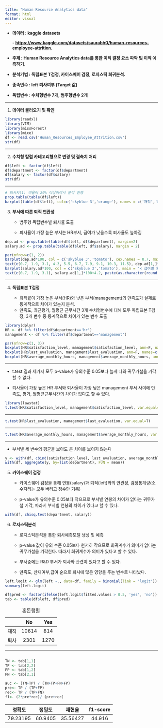 ---
title: "Human Resource Analytics data"
format: html
editor: visual
---

-   **데이터 : kaggle datasets**

    **- <https://www.kaggle.com/datasets/saurabh0/human-resources-employee-attrition>.**

-   **주제 : Human Resource Analytics data를 통한 이직 결정 요소 파악 및 이직 예측하기.**

-   **분석기법 : 독립표본 T검정, 카이스퀘어 검정, 로지스틱 회귀분석.**

-   **종속변수 : left 퇴사여부 (Target 값)**

-   **독립변수 : 수치형변수 7개, 범주형변수 2개**

------------------------------------------------------------------------

1.  **데이터 불러오기 및 확인**

```{r}
library(readxl)
library(VIM)
library(missForest)
library(mice)
df <- read.csv('Human_Resources_Employee_Attrition.csv')
str(df)
```

------------------------------------------------------------------------

2.  **수치형 칼럼 카테고리형으로 변경 및 결측치 처리**

```{r}
df$left <- factor(df$left)
df$department <- factor(df$department)
df$salary <- factor(df$salary)
str(df)
```

------------------------------------------------------------------------

```{r}
# 퇴사자(1) 비율이 20% 이상이여서 분석 진행
prop.table(table(df$left))
barplot(table(df$left), col=c('skyblue 3','orange'), names = c('재직','퇴사'))
```

3.  **부서에 따른 퇴직 연관성**
    -   범주형 독립변수별 퇴사률 도출

    -   퇴사율이 가장 높은 부서는 HR부서, 급여가 낮을수록 퇴사율도 높아짐

```{r, fig.height=5, fig.width=10}
dep.ad <- prop.table(table(df$left, df$department), margin=2)
salary.ad <- prop.table(table(df$left, df$salary), margin = 2)

par(mfrow=c(1, 2))
barplot(dep.ad*100, col = c('skyblue 3','tomato'), cex.names = 0.7, main = '< 부서별 퇴직자 비중 >')
text(c(0.7, 1.9, 3.1, 4.3, 5.5, 6.7, 7.9, 9.1, 10.3, 11.5), dep.ad[1,]*100+4.2, paste(as.character(round(dep.ad[2,], 2)*100),'%'))
barplot(salary.ad*100, col = c('skyblue 3','tomato'), main = '< 급여별 퇴직자 비중 >')
text(c(0.7, 1.9, 3.1), salary.ad[1,]*100+4.2, paste(as.character(round(salary.ad[2,], 2)*100),'%'))

```

------------------------------------------------------------------------

4.  **독립표본 T검정**

    -   퇴직률이 가장 높은 부서(HR)와 낮은 부서(management)의 만족도가 실제로 통계적으로 차이가 있는지 분석.

    ```{=html}
    <!-- -->
    ```
    -   만족도, 최근평가, 월평균 근무시간 3개 수치형변수에 대해 모두 독립표본 T검정, 3개 변수 중 통계적으로 차이가 있는 변수 도출

```{r}
library(dplyr)
HR <- df %>% filter(df$department=='hr')
management <- df %>% filter(df$department=='management')

par(mfrow=c(1, 3))
boxplot(HR$satisfaction_level, management$satisfaction_level, ann=F, names=c('HR','management'), col=c('salmon','sky blue'))
boxplot(HR$last_evaluation, management$last_evaluation, ann=F, names=c('HR','management'), col=c('salmon','sky blue'))
boxplot(HR$average_monthly_hours, management$average_monthly_hours, ann=F, names=c('HR','management'), col=c('salmon','sky blue'))
```

------------------------------------------------------------------------

-   t.test 결과 세가지 모두 p-value가 유의수준 0.05보다 높게 나와 귀무가설을 기각할 수 없다.

```{=html}
<!-- -->
```
-   퇴사율이 가장 높은 HR 부서와 퇴사율이 가장 낮은 management 부서 사이에 만족도, 평가, 월평균근무시간의 차이가 없다고 할 수 있다.

```{r}
library(lawstat)
t.test(HR$satisfaction_level, management$satisfaction_level, var.equal=T)
```

------------------------------------------------------------------------

```{r}
t.test(HR$last_evaluation, management$last_evaluation, var.equal=T)
```

------------------------------------------------------------------------

```{r}
t.test(HR$average_monthly_hours, management$average_monthly_hours, var.equal=T)
```

------------------------------------------------------------------------

-   부서별 세 변수의 평균을 보아도 큰 차이를 보이지 않는다

```{r}
y <- with(df, cbind(satisfaction_level, last_evaluation, average_monthly_hours))
with(df, aggregate(y, by=list(department), FUN = mean))
```

5.  **카이스퀘어 검정**
    -   카이스퀘어 검정을 통해 연봉(salary)과 퇴직(left)와의 연관성, 검정통계량(소수자리는 모두 버리고 정수만 기록)

    -   p-value가 유의수준 0.05보다 작으므로 부서별 연봉의 차이가 없다는 귀무가설 기각, 따라서 부서별 연봉의 차이가 있다고 할 수 있다.

```{r}
with(df, chisq.test(department, salary))
```

6.  **로지스틱분석**
    -   로지스틱분석을 통한 퇴사예측모델 생성 및 예측

    -   p-value 값이 유의 수준 0.05보다 현저히 작으므로 회귀계수가 의미가 없다는 귀무가설을 기각한다. 따라서 회귀계수가 의미가 있다고 할 수 있다.

    -   부서중에는 R&D 부서가 퇴사와 관련이 있다고 할 수 있다.

    -   만족도, 산재여부,급여 순으로 퇴사에 많은 영향을 주는 변수로 나타났다.

```{r}
left.logit <- glm(left ~., data=df, family = binomial(link = 'logit'))
summary(left.logit)
```

```{r}
df$pred <- factor(ifelse(left.logit$fitted.values > 0.5, 'yes', 'no'))
tab <- table(df$left, df$pred)

```

|      |  No   | Yes  |
|:----:|:-----:|:----:|
| 재직 | 10614 | 814  |
| 퇴사 | 2301  | 1270 |

: 혼돈행렬

------------------------------------------------------------------------

```{tab}

```

```{r}
TN <- tab[1,1]
TP <- tab[2,2]
FP <- tab[1,2]
FN <- tab[2,1]

auc <- (TN+TP) / (TN+TP+FN+FP)
pre<- TP / (TP+FP)
rec<- TP / (TP+FN)
f1<- (2*pre*rec)/ (pre+rec)
```

|  정확도  | 정밀도  |  재현율  | f1-score |
|:--------:|:-------:|:--------:|:--------:|
| 79.23195 | 60.9405 | 35.56427 |  44.916  |

